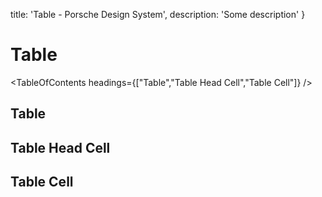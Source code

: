 
  title: 'Table - Porsche Design System',
  description: 'Some description'
}

# Table <ComponentStatus tagName="p-table"></ComponentStatus>

<TableOfContents headings={["Table","Table Head Cell","Table Cell"]} />

## Table

<ComponentApi tagName="p-table" showTableOfContents={false} />

## Table Head Cell

<ComponentApi tagName="p-table-head" showTableOfContents={false} />

## Table Cell

<ComponentApi tagName="p-table-head-cell" showTableOfContents={false} />